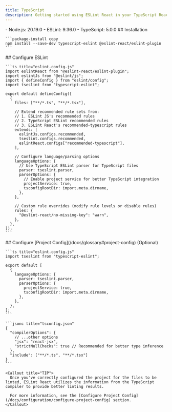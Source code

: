 ```yaml
---
title: TypeScript
description: Getting started using ESLint React in your TypeScript React project
---
```



<Callout type="info" title="This instruction requires the following minimum versions:">
  - Node.js: 20.19.0
  - ESLint: 9.36.0
  - TypeScript: 5.0.0
</Callout>

<Steps>
  <Step>
    ## Installation

    ```package-install copy
    npm install --save-dev typescript-eslint @eslint-react/eslint-plugin
    ```
  </Step>

  <Step>
    ## Configure ESLint

    ```ts title="eslint.config.js"
    import eslintReact from "@eslint-react/eslint-plugin";
    import eslintJs from "@eslint/js";
    import { defineConfig } from "eslint/config";
    import tseslint from "typescript-eslint";

    export default defineConfig([
      {
        files: ["**/*.ts", "**/*.tsx"],

        // Extend recommended rule sets from:
        // 1. ESLint JS's recommended rules
        // 2. TypeScript ESLint recommended rules
        // 3. ESLint React's recommended-typescript rules
        extends: [
          eslintJs.configs.recommended,
          tseslint.configs.recommended,
          eslintReact.configs["recommended-typescript"],
        ],

        // Configure language/parsing options
        languageOptions: {
          // Use TypeScript ESLint parser for TypeScript files
          parser: tseslint.parser,
          parserOptions: {
            // Enable project service for better TypeScript integration
            projectService: true,
            tsconfigRootDir: import.meta.dirname,
          },
        },

        // Custom rule overrides (modify rule levels or disable rules)
        rules: {
          "@eslint-react/no-missing-key": "warn",
        },
      },
    ]);
    ```
  </Step>

  <Step>
    ## Configure [Project Config](/docs/glossary#project-config) (Optional)

    ```ts title="eslint.config.js"
    import tseslint from "typescript-eslint";

    export default [
      {
        languageOptions: {
          parser: tseslint.parser,
          parserOptions: {
            projectService: true,
            tsconfigRootDir: import.meta.dirname,
          },
        },
      },
    ];
    ```

    ```jsonc title="tsconfig.json"
    {
      "compilerOptions": {
        // ...other options
        "jsx": "react-jsx",
        "strictNullChecks": true // Recommended for better type inference
      },
      "include": ["**/*.ts", "**/*.tsx"]
    }
    ```

    <Callout title="TIP">
      Once you've correctly configured the project for the files to be linted, ESLint React utilizes the information from the TypeScript compiler to provide better linting results.

      For more information, see the [Configure Project Config](/docs/configuration/configure-project-config) section.
    </Callout>
  </Step>
</Steps>
